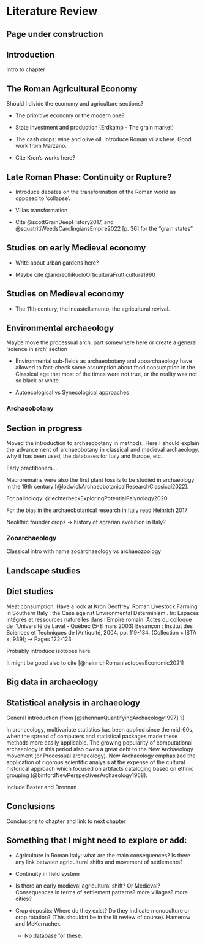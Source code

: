 # Literature Review

::: callout-important
## Page under construction {style="text-align:justify;"}
:::

## Introduction

Intro to chapter

## The Roman Agricultural Economy

::: {.callout-alert}
Should I divide the economy and agriculture sections? 
:::

-   The primitive economy or the modern one?

-   State investment and production (Erdkamp - The grain market)

-   The cash crops: wine and olive oil. Introduce Roman villas here. Good work from Marzano.

-   Cite Kron's works here?

## Late Roman Phase: Continuity or Rupture? 

-   Introduce debates on the transformation of the Roman world as opposed to 'collapse'.

-   Villas transformation

-   Cite @scottGrainDeepHistory2017, and @squatritiWeedsCarolingiansEmpire2022 [p. 36] for the "grain states"

## Studies on early Medieval economy

-   Write about urban gardens here?

-   Maybe cite @andreolliRuoloOrticulturaFrutticultura1990

## Studies on Medieval economy

-   The 11th century, the incastellamento, the agricultural revival. 

## Environmental archaeology

Maybe move the processual arch. part somewhere here or create a general 'science in arch' section

-   Environmental sub-fields as archaeobotany and zooarchaeology have allowed to fact-check some assumption about food consumption in the Classical age that most of the times were not true, or the reality was not so black or white.

-   Autoecological vs Synecological approaches

### Archaeobotany {style="text-align:justify"}

::: callout-important
## Section in progress {style="text-align:justify;"}

Moved the introduction to archaeobotany in methods. Here I should explain the advancement of archaeobotany in classical and medieval archaeology, why it has been used, the databases for Italy and Europe, etc..
:::

Early practitioners...

Macroremains were also the first plant fossils to be studied in archaeology in the 19th century [@lodwickArchaeobotanicalResearchClassical2022].

For palinology: @lechterbeckExploringPotentialPalynology2020

For the bias in the archaeobotanical research in Italy read Heinrich 2017

Neolithic founder crops -> history of agrarian evolution in Italy?

### Zooarchaeology

Classical intro with name zooarchaeology vs archaeozoology

## Landscape studies

## Diet studies

Meat consumption: Have a look at Kron Geoffrey. Roman Livestock Farming in Southern Italy : the Case against Environmental Determinism . In: Espaces intégrés et ressources naturelles dans l'Empire romain. Actes du colloque de l'Université de Laval - Québec (5-8 mars 2003) Besançon : Institut des Sciences et Techniques de l'Antiquité, 2004. pp. 119-134. (Collection « ISTA », 939); -\> Pages 122-123

Probably introduce isotopes here

It might be good also to cite [@heinrichRomanIsotopesEconomic2021]

## Big data in archaeology

## Statistical analysis in archaeology

General introduction (from [@shennanQuantifyingArchaeology1997] ?)

In archaeology, multivariate statistics has been applied since the mid-60s, when the spread of computers and statistical packages made these methods more easily applicable. The growing popularity of computational archaeology in this period also owes a great debt to the New Archaeology movement (or Processual archaeology). New Archaeology emphasized the application of rigorous scientific analysis at the expense of the cultural historical approach which focused on artifacts cataloging based on ethnic grouping (@binfordNewPerspectivesArchaeology1968).

Include Baxter and Drennan

## Conclusions

Conclusions to chapter and link to next chapter

## Something that I might need to explore or add:

-   Agriculture in Roman Italy: what are the main consequences? Is there any link between agricultural shifts and movement of settlements?

-   Continuity in field system

-   Is there an early medieval agricultural shift? Or Medieval? Consequences in terms of settlement patterns? more villages? more cities?

-   Crop deposits: Where do they exist? Do they indicate monoculture or crop rotation? (This shouldnt be in the lit review of course). Hamerow and McKerracher.

    -   No database for these.
